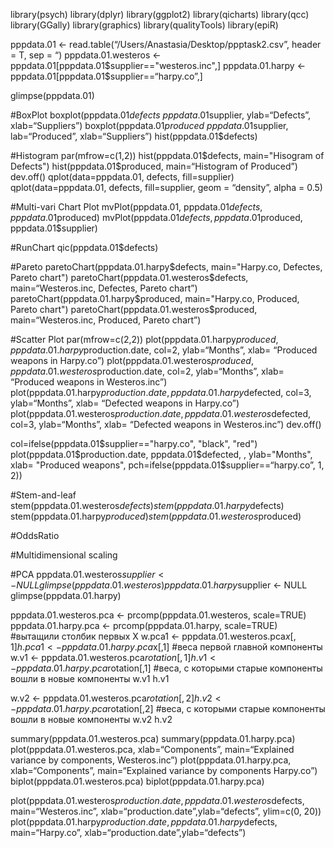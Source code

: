 library(psych)
library(dplyr)
library(ggplot2)
library(qicharts)
library(qcc)
library(GGally)
library(graphics)
library(qualityTools)
library(epiR)


pppdata.01 <- read.table("/Users/Anastasia/Desktop/ppptask2.csv", header = T, sep = "\t")
pppdata.01.westeros <- pppdata.01[pppdata.01$supplier=="westeros.inc",]
pppdata.01.harpy <- pppdata.01[pppdata.01$supplier=="harpy.co",]

glimpse(pppdata.01)

#BoxPlot
boxplot(pppdata.01$defects~pppdata.01$supplier, ylab="Defects", xlab="Suppliers")
boxplot(pppdata.01$produced~pppdata.01$supplier, lab="Produced", xlab="Suppliers")
hist(pppdata.01$defects)

#Histogram
par(mfrow=c(1,2))
hist(pppdata.01$defects, main="Hisogram of Defects")
hist(pppdata.01$produced, main="Histogram of Produced")
dev.off()
qplot(data=pppdata.01, defects, fill=supplier)
qplot(data=pppdata.01, defects, fill=supplier, geom = "density", alpha = 0.5)

#Multi-vari Chart Plot
mvPlot(pppdata.01, pppdata.01$defects, pppdata.01$produced)
mvPlot(pppdata.01$defects, pppdata.01$produced, pppdata.01$supplier)

#RunChart
qic(pppdata.01$defects)

#Pareto
paretoChart(pppdata.01.harpy$defects, main="Harpy.co, Defectes, Pareto chart")
paretoChart(pppdata.01.westeros$defects, main="Westeros.inc, Defectes, Pareto chart")
paretoChart(pppdata.01.harpy$produced, main="Harpy.co, Produced, Pareto chart")
paretoChart(pppdata.01.westeros$produced, main="Westeros.inc, Produced, Pareto chart")

#Scatter Plot
par(mfrow=c(2,2))
plot(pppdata.01.harpy$produced, pppdata.01.harpy$production.date, col=2, ylab="Months", xlab= "Produced weapons in Harpy.co")
plot(pppdata.01.westeros$produced, pppdata.01.westeros$production.date, col=2, ylab="Months", xlab= "Produced weapons in Westeros.inc")
plot(pppdata.01.harpy$production.date, pppdata.01.harpy$defected, col=3, ylab="Months", xlab= "Defected weapons in Harpy.co")
plot(pppdata.01.westeros$production.date, pppdata.01.westeros$defected, col=3, ylab="Months", xlab= "Defected weapons in Westeros.inc")
dev.off()

col=ifelse(pppdata.01$supplier=="harpy.co", "black", "red")
plot(pppdata.01$production.date, pppdata.01$defected, , ylab="Months", xlab= "Produced weapons", pch=ifelse(pppdata.01$supplier=="harpy.co", 1, 2))

#Stem-and-leaf
stem(pppdata.01.westeros$defects)
stem(pppdata.01.harpy$defects)
stem(pppdata.01.harpy$produced)
stem(pppdata.01.westeros$produced)



#OddsRatio

#Multidimensional scaling







#PCA
pppdata.01.westeros$supplier <- NULL
glimpse(pppdata.01.westeros)
pppdata.01.harpy$supplier <- NULL
glimpse(pppdata.01.harpy)


pppdata.01.westeros.pca <- prcomp(pppdata.01.westeros, scale=TRUE)
pppdata.01.harpy.pca <- prcomp(pppdata.01.harpy, scale=TRUE)
#вытащили столбик первых X
w.pca1 <- pppdata.01.westeros.pca$x[,1]
h.pca1 <- pppdata.01.harpy.pca$x[,1]
#веса первой главной компоненты
w.v1 <- pppdata.01.westeros.pca$rotation[,1]
h.v1 <- pppdata.01.harpy.pca$rotation[,1]
#веса, с которыми старые компоненты вошли в новые компоненты
w.v1
h.v1


w.v2 <- pppdata.01.westeros.pca$rotation[,2]
h.v2 <- pppdata.01.harpy.pca$rotation[,2]
#веса, с которыми старые компоненты вошли в новые компоненты
w.v2
h.v2


summary(pppdata.01.westeros.pca)
summary(pppdata.01.harpy.pca) 
plot(pppdata.01.westeros.pca, xlab="Components", main="Explained variance by components, Westeros.inc")
plot(pppdata.01.harpy.pca, xlab="Components", main="Explained variance by components Harpy.co")
biplot(pppdata.01.westeros.pca)
biplot(pppdata.01.harpy.pca)

plot(pppdata.01.westeros$production.date, pppdata.01.westeros$defects, main="Westeros.inc", xlab="production.date",ylab="defects", ylim=c(0, 20))
plot(pppdata.01.harpy$production.date, pppdata.01.harpy$defects, main="Harpy.co", xlab="production.date",ylab="defects")

